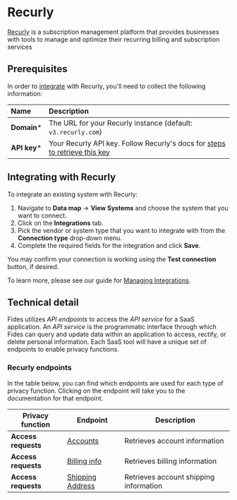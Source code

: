 # Recurly
[Recurly](https://recurly.com) is a subscription management platform that provides businesses with tools to manage and optimize their recurring billing and subscription services

## Prerequisites

In order to [integrate](/user-guides/integrations) with Recurly, you'll need to collect the following information:

| Name                       | Description                                                                                                                             |
| :------------------------- | :-------------------------------------------------------------------------------------------------------------------------------------- |
| **Domain***                | The URL for your Recurly instance (default: `v3.recurly.com`) |
| **API key***                 | Your Recurly API key. Follow Recurly's docs for [steps to retrieve this key](https://docs.recurly.com/docs/api-keys#find-or-generate-your-api-key)  |




## Integrating with Recurly
To integrate an existing system with Recurly:

1. Navigate to **Data map** → **View Systems** and choose the system that you want to connect.
2. Click on the **Integrations** tab.
3. Pick the vendor or system type that you want to integrate with from the **Connection type** drop-down menu.
4. Complete the required fields for the integration and click **Save**. 

You may confirm your connection is working using the **Test connection** button, if desired.

To learn more, please see our guide for [Managing Integrations](/user-guides/integrations/manage-integrations).

## Technical detail 

Fides utilizes _API endpoints_ to access the _API service_ for a SaaS application. An _API service_ is the programmatic interface through which Fides can query and update data within an application to access, rectify, or delete personal information. Each SaaS tool will have a unique set of endpoints to enable privacy functions. 

### Recurly endpoints
In the table below, you can find which endpoints are used for each type of privacy function. Clicking on the endpoint will take you to the documentation for that endpoint.

| Privacy function | Endpoint | Description |
|----|----|----|
| **Access requests**            | [Accounts](https://recurly.com/developers/api-v2/v2.29/index.html#tag/accounts) | Retrieves account information |
| **Access requests**            | [Billing info](https://recurly.com/developers/api-v2/v2.29/index.html#tag/billing-info) | Retrieves billing information |
| **Access requests**            | [Shipping Address](https://recurly.com/developers/api-v2/v2.29/index.html#tag/shipping-addresses) |Retrieves account shipping information |




